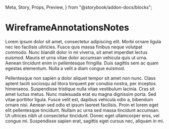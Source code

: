   Meta, Story, Props, Preview,
} from "@storybook/addon-docs/blocks";



<Meta title="@matt-dunn/react-wireframes/WireframeAnnotationsNotes" component={WireframeAnnotationsNotes} />

# WireframeAnnotationsNotes

Lorem ipsum dolor sit amet, consectetur adipiscing elit. Morbi ornare ligula nec leo facilisis ultricies. Fusce quis massa finibus neque volutpat commodo. Nunc blandit dolor in mi viverra, sit amet imperdiet lectus euismod. Mauris et urna vitae dolor accumsan vehicula quis ut urna. Aenean tincidunt enim in pellentesque fringilla. Duis sagittis sem ac quam egestas elementum. Nulla a velit a diam congue euismod.

<Props of={WireframeAnnotationsNotes} />

Pellentesque non sapien a dolor aliquet tempor sit amet non nunc. Class aptent taciti sociosqu ad litora torquent per conubia nostra, per inceptos himenaeos. Suspendisse tristique nulla vitae vestibulum lacinia. Cras sit amet luctus metus. Nunc malesuada erat eu magna dignissim porta. Sed vitae porttitor ligula. Fusce velit est, dapibus vehicula odio a, bibendum ornare nisi. Aenean sed odio et ipsum laoreet facilisis. Proin et lorem eget elit pellentesque tincidunt. Nullam ac urna sed massa tincidunt accumsan. Ut ultrices nibh ut consectetur tincidunt. Donec eget ullamcorper eros, vel congue mi. Suspendisse sapien erat, sagittis eget cursus nec, aliquam in mi.

<Preview>
    <Story name="Single Annotation">
        <WireframeAnnotationsNotes
          annotations={single}
        />
    </Story>
    <Story name="Multiple Annotation">
        <WireframeAnnotationsNotes
          annotations={multiple}
        />
    </Story>
    <Story name="Highlighted Annotation">
        <WireframeAnnotationsNotes
          annotations={multiple}
          highlightedNote={multiple[0]}
        />
    </Story>
</Preview>
